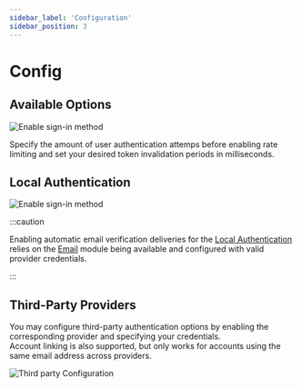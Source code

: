```yaml
---
sidebar_label: 'Configuration'
sidebar_position: 3
---
```


# Config

## Available Options

![Enable sign-in method](/v0.15/modules/authentication/admin/auth_config.png)

Specify the amount of user authentication attemps before enabling rate limiting and 
set your desired token invalidation periods in milliseconds.

## Local Authentication

![Enable sign-in method](/v0.15/modules/authentication/admin/enable_sign_in_method.png)

:::caution

Enabling automatic email verification deliveries for the [Local Authentication](./strategies#local) relies on the [Email](../email) 
module being available and configured with valid provider credentials.

:::

<!-- TODO: That is NOT how we enable 2FA support. Leaving as is until UI/Auth affecting PR gets merged
## How to enable 2FA?

Find the user you are interested in, press the edit button on the right side of the panel and<br />
a pop-up window will be displayed to you. In order to enable it, you should fill the phone number<br />
section  with your actual phone number. <br />

![Enable sign-in methods](/v0.15/modules/authentication/admin/enable2FA.png)

Users may now individually enable 2FA
for their accounts.
-->

## Third-Party Providers

You may configure third-party authentication options by enabling the corresponding provider and specifying your credentials.<br />
Account linking is also supported, but only works for accounts using the same email address across providers.

![Third party Configuration](/v0.15/modules/authentication/admin/facebook_enable.png)
